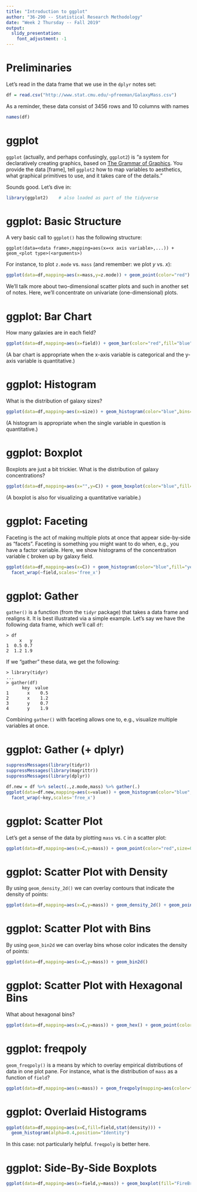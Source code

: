 ```yaml
---
title: "Introduction to ggplot"
author: "36-290 -- Statistical Research Methodology"
date: "Week 2 Thursday -- Fall 2019"
output: 
  slidy_presentation:
    font_adjustment: -1
---
```


Preliminaries
===

Let's read in the data frame that we use in the `dplyr` notes set:
```r
df = read.csv("http://www.stat.cmu.edu/~pfreeman/GalaxyMass.csv")
```
As a reminder, these data consist of 3456 rows and 10 columns with names
```r
names(df)
```

ggplot
===

`ggplot` (actually, and perhaps confusingly, `ggplot2`) is "a system for declaratively creating graphics, based on [The Grammar of Graphics](https://www.amazon.com/Grammar-Graphics-Statistics-Computing/dp/0387245448/ref=as_li_ss_tl?ie=UTF8&qid=1477928463&sr=8-1&keywords=the+grammar+of+graphics&linkCode=sl1&tag=ggplot2-20&linkId=f0130e557161b83fbe97ba0e9175c431). You provide the data [frame], tell `ggplot2` how to map variables to aesthetics, what graphical primitives to use, and it takes care of the details."

Sounds good. Let's dive in:
```r
library(ggplot2)    # also loaded as part of the tidyverse
```

ggplot: Basic Structure
===

A very basic call to `ggplot()` has the following structure:
```
ggplot(data=<data frame>,mapping=aes(x=<x axis variable>,...)) + geom_<plot type>(<arguments>)
```
For instance, to plot `z.mode` vs. `mass` (and remember: we plot $y$ vs. $x$):
```r
ggplot(data=df,mapping=aes(x=mass,y=z.mode)) + geom_point(color="red")
```
We'll talk more about two-dimensional scatter plots and such in another set of notes. Here, we'll concentrate on univariate (one-dimensional) plots.

ggplot: Bar Chart
===

How many galaxies are in each field?
```r
ggplot(data=df,mapping=aes(x=field)) + geom_bar(color="red",fill="blue")
```
(A bar chart is appropriate when the x-axis variable is categorical and the y-axis variable is quantitative.)

ggplot: Histogram
===

What is the distribution of galaxy sizes?
```r
ggplot(data=df,mapping=aes(x=size)) + geom_histogram(color="blue",bins=25)
```
(A histogram is appropriate when the single variable in question is quantitative.)

ggplot: Boxplot
===

Boxplots are just a bit trickier. What is the distribution of galaxy concentrations?
```r
ggplot(data=df,mapping=aes(x="",y=C)) + geom_boxplot(color="blue",fill="orange")
```
(A boxplot is also for visualizing a quantitative variable.)

ggplot: Faceting
===

Faceting is the act of making multiple plots at once that appear side-by-side as "facets". Faceting is something you might want to do when, e.g., you have a factor variable. Here, we show histograms of the concentration variable `C` broken up by galaxy field.
```r
ggplot(data=df,mapping=aes(x=C)) + geom_histogram(color="blue",fill="yellow",bins=25) +
  facet_wrap(~field,scales='free_x')
```

ggplot: Gather
===

`gather()` is a function (from the `tidyr` package) that takes a data frame and realigns it. It is best illustrated via a simple example. Let's say we have the following data frame, which we'll call `df`:
```
> df
     x   y
1  0.5 0.7
2  1.2 1.9
```
If we "gather" these data, we get the following:
```
> library(tidyr)
...
> gather(df)
      key  value
1       x    0.5
2       x    1.2
3       y    0.7
4       y    1.9
```
Combining `gather()` with faceting allows one to, e.g., visualize multiple variables at once.

ggplot: Gather (+ dplyr)
===

```r
suppressMessages(library(tidyr))
suppressMessages(library(magrittr))
suppressMessages(library(dplyr))

df.new = df %>% select(.,z.mode,mass) %>% gather(.)
ggplot(data=df.new,mapping=aes(x=value)) + geom_histogram(color="blue",fill="yellow",bins=25) +
  facet_wrap(~key,scales='free_x')
```

ggplot: Scatter Plot
===

Let's get a sense of the data by plotting `mass` vs. `C` in a scatter plot:
```r
ggplot(data=df,mapping=aes(x=C,y=mass)) + geom_point(color="red",size=0.5)
```

ggplot: Scatter Plot with Density
===

By using `geom_density_2d()` we can overlay contours that indicate the density of points:
```r
ggplot(data=df,mapping=aes(x=C,y=mass)) + geom_density_2d() + geom_point(color="red",size=0.5)
```

ggplot: Scatter Plot with Bins
===

By using `geom_bin2d` we can overlay bins whose color indicates the density of points:
```r
ggplot(data=df,mapping=aes(x=C,y=mass)) + geom_bin2d()
```

ggplot: Scatter Plot with Hexagonal Bins
===

What about hexagonal bins?
```r
ggplot(data=df,mapping=aes(x=C,y=mass)) + geom_hex() + geom_point(color="red",size=0.25)
```

ggplot: freqpoly
===

`geom_freqpoly()` is a means by which to overlay empirical distributions of data in one plot pane. For instance, what is the distribution of `mass` as a function of `field`?
```r
ggplot(data=df,mapping=aes(x=mass)) + geom_freqpoly(mapping=aes(color=field))
```

ggplot: Overlaid Histograms
===

```r
ggplot(data=df,mapping=aes(x=C,fill=field,stat(density))) + 
  geom_histogram(alpha=0.4,position="Identity")
```
In this case: not particularly helpful. `freqpoly` is better here.

ggplot: Side-By-Side Boxplots
===

```r
ggplot(data=df,mapping=aes(x=field,y=mass)) + geom_boxplot(fill="FireBrick2") 
```
